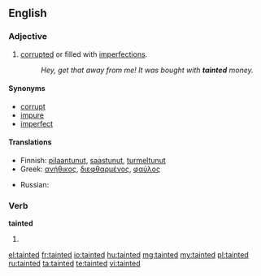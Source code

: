 ==English==

===Adjective===
{{en-adj}}
# [[corrupt]]ed or filled with [[imperfection]]s.
#: ''Hey, get that away from me! It was bought with '''tainted''' money.''

====Synonyms====
*[[corrupt]]
*[[impure]]
*[[imperfect]]

====Translations====
{{trans-top|corrupted or filled with imperfections}}
*Finnish: [[pilaantunut]], [[saastunut]], [[turmeltunut]]
*Greek: [[ανήθικος]], [[διεφθαρμένος]], [[φαύλος]]
{{trans-mid}}
* Russian: {{t+|ru|грязный}}
{{trans-bottom}}

===Verb===
'''tainted'''
# {{past of|taint}}

[[el:tainted]]
[[fr:tainted]]
[[io:tainted]]
[[hu:tainted]]
[[mg:tainted]]
[[my:tainted]]
[[pl:tainted]]
[[ru:tainted]]
[[ta:tainted]]
[[te:tainted]]
[[vi:tainted]]